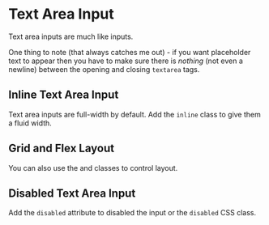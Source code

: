 
# Text Area Input

Text area inputs are much like <TextLink/> inputs.

One thing to note (that always catches me out) - if you want placeholder text
to appear then you have to make sure there is *nothing* (not even a newline)
between the opening and closing `textarea` tags.

<Example
  html={TextArea}
  language="html"
  caption="Text Area Input"
  expand
/>

## Inline Text Area Input

Text area inputs are full-width by default.  Add the `inline` class to give
them a fluid width.

<Example
  html={Inline}
  language="html"
  caption="Inline Text Area Input"
  expand
/>

## Grid and Flex Layout

You can also use the <GridLink/> and <FlexLink/> classes to control layout.

<Example
  html={GridFlex}
  language="html"
  caption="Grid and Flex"
/>

## Disabled Text Area Input

Add the `disabled` attribute to disabled the input or the `disabled` CSS class.

<Example
  html={Disabled}
  language="html"
  caption="Disabled Text Area Input"
/>
